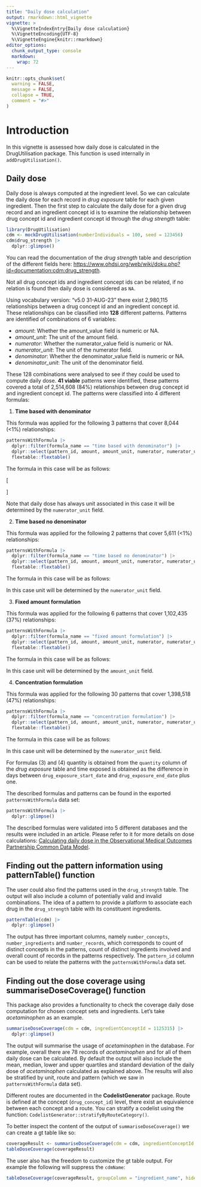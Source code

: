```yaml
---
title: "Daily dose calculation"
output: rmarkdown::html_vignette
vignette: >
  %\VignetteIndexEntry{Daily dose calculation}
  %\VignetteEncoding{UTF-8}
  %\VignetteEngine{knitr::rmarkdown}
editor_options: 
  chunk_output_type: console
  markdown: 
    wrap: 72
---
```


```r
knitr::opts_chunk$set(
  warning = FALSE,
  message = FALSE,
  collapse = TRUE,
  comment = "#>"
)
```

# Introduction

In this vignette is assessed how daily dose is calculated in the DrugUtilisation package. This function is used internally in `addDrugUtilisation()`.

## Daily dose

Daily dose is always computed at the ingredient level. So we can calculate the daily dose for each record in *drug exposure* table for each given ingredient. Then the first step to calculate the daily dose for a given drug record and an ingredient concept id is to examine the relationship between drug concept id and ingredient concept id through the *drug strength* table:

```r
library(DrugUtilisation)
cdm <- mockDrugUtilisation(numberIndividuals = 100, seed = 123456)
cdm$drug_strength |>
  dplyr::glimpse()
```

You can read the documentation of the *drug strength* table and description of the different fields here: <https://www.ohdsi.org/web/wiki/doku.php?id=documentation:cdm:drug_strength>.

Not all drug concept ids and ingredient concept ids can be related, if no relation is found then daily dose is considered as `NA`.

Using vocabulary version: "v5.0 31-AUG-23" there exist 2,980,115 relationships between a drug concept id and an ingredient concept id. These relationships can be classified into **128** different patterns. Patterns are identified of combinations of 6 variables:

- *amount*: Whether the amount_value field is numeric or NA.
- *amount_unit*: The unit of the amount field.
- *numerator*: Whether the numerator_value field is numeric or NA.
- *numerator_unit*: The unit of the numerator field.
- *denominator*: Whether the denominator_value field is numeric or NA.
- *denominator_unit*: The unit of the denominator field.

These 128 combinations were analysed to see if they could be used to compute daily dose. **41 viable** patterns were identified, these patterns covered a total of 2,514,608 (84%) relationships between drug concept id and ingredient concept id. The patterns were classified into 4 different formulas:

1. **Time based with denominator**

This formula was applied for the following 3 patterns that cover 8,044 (<1%) relationships:

```r
patternsWithFormula |>
  dplyr::filter(formula_name == "time based with denominator") |>
  dplyr::select(pattern_id, amount, amount_unit, numerator, numerator_unit, denominator, denominator_unit) |>
  flextable::flextable()
```

The formula in this case will be as follows:

\[
\begin{aligned}
\text{if (denominator > 24)} &\rightarrow \text{daily dose} = 24 \cdot \frac{\text{numerator}}{\text{denominator}} \\
\text{if (denominator} \leq 24) &\rightarrow \text{daily dose} = \text{numerator}
\end{aligned}
\]

Note that daily dose has always unit associated in this case it will be determined by the `numerator_unit` field.

2. **Time based no denominator**

This formula was applied for the following 2 patterns that cover 5,611 (<1%) relationships:

```r
patternsWithFormula |>
  dplyr::filter(formula_name == "time based no denominator") |>
  dplyr::select(pattern_id, amount, amount_unit, numerator, numerator_unit, denominator, denominator_unit) |>
  flextable::flextable()
```

The formula in this case will be as follows:

\begin{equation}
\textrm{daily dose} = 24 \cdot numerator
\end{equation}

In this case unit will be determined by the `numerator_unit` field.

3. **Fixed amount formulation**

This formula was applied for the following 6 patterns that cover 1,102,435 (37%) relationships:

```r
patternsWithFormula |>
  dplyr::filter(formula_name == "fixed amount formulation") |>
  dplyr::select(pattern_id, amount, amount_unit, numerator, numerator_unit, denominator, denominator_unit) |>
  flextable::flextable()
```

The formula in this case will be as follows:

\begin{equation}
\textrm{daily dose} = \frac{quantity \cdot amount}{days\: exposed}
\end{equation}

In this case unit will be determined by the `amount_unit` field.

4. **Concentration formulation**

This formula was applied for the following 30 patterns that cover 1,398,518 (47%) relationships:

```r
patternsWithFormula |>
  dplyr::filter(formula_name == "concentration formulation") |>
  dplyr::select(pattern_id, amount, amount_unit, numerator, numerator_unit, denominator, denominator_unit) |>
  flextable::flextable()
```

The formula in this case will be as follows:

\begin{equation}
\textrm{daily dose} = \frac{quantity \cdot numerator}{days\: exposed}
\end{equation}

In this case unit will be determined by the `numerator_unit` field.

For formulas (3) and (4) quantity is obtained from the `quantity` column of the *drug exposure* table and time exposed is obtained as the difference in days between `drug_exposure_start_date` and `drug_exposure_end_date` plus one.

The described formulas and patterns can be found in the exported `patternsWithFormula` data set:

```r
patternsWithFormula |>
  dplyr::glimpse()
```

The described formulas were validated into 5 different databases and the results were included in an article. Please refer to it for more details on dose calculations: [Calculating daily dose in the Observational Medical Outcomes Partnership Common Data Model](https://doi.org/10.1002/pds.5809).

## Finding out the pattern information using patternTable() function

The user could also find the patterns used in the `drug_strength` table. The output will also include a column of potentially valid and invalid combinations. The idea of a pattern to provide a platform to associate each drug in the `drug_strength` table with its constituent ingredients.

```r
patternTable(cdm) |>
  dplyr::glimpse()
```

The output has three important columns, namely `number_concepts`, `number_ingredients` and `number_records`, which corresponds to count of distinct concepts in the patterns, count of distinct ingredients involved and overall count of records in the patterns respectively. The `pattern_id` column can be used to relate the patterns with the `patternsWithFormula` data set.

## Finding out the dose coverage using summariseDoseCoverage() function

This package also provides a functionality to check the coverage daily dose computation for chosen concept sets and ingredients. Let's take *acetaminophen* as an example.

```r
summariseDoseCoverage(cdm = cdm, ingredientConceptId = 1125315) |>
  dplyr::glimpse()
```

The output will summarise the usage of *acetaminophen* in the database. For example, overall there are $78$ records of *acetaminophen* and for all of them daily dose can be calculated. By default the output will also include the mean, median, lower and upper quartiles and standard deviation of the daily dose of *acetaminophen* calculated as explained above. The results will also be stratified by unit, route and pattern (which we saw in `patternsWithFormula` data set).

Different routes are documented in the **CodelistGenerator** package. Route is defined at the concept (`drug_concept_id`) level, there exist an equivalence between each concept and a route. You can stratify a codelist using the function: `CodelistGenerator::stratifyByRouteCategory()`.

To better inspect the content of the output of `summariseDoseCoverage()` we can create a gt table like so:

```r
coverageResult <- summariseDoseCoverage(cdm = cdm, ingredientConceptId = 1125315)
tableDoseCoverage(coverageResult)
```

The user also has the freedom to customize the gt table output. For example the following will suppress the `cdmName`:

```r
tableDoseCoverage(coverageResult, groupColumn = "ingredient_name", hide = "cdm_name")
```
